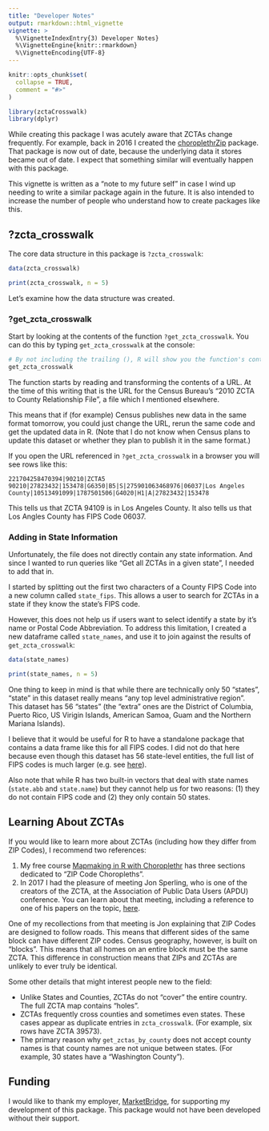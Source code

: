 ```yaml
---
title: "Developer Notes"
output: rmarkdown::html_vignette
vignette: >
  %\VignetteIndexEntry{3) Developer Notes}
  %\VignetteEngine{knitr::rmarkdown}
  %\VignetteEncoding{UTF-8}
---
```


```r
knitr::opts_chunk$set(
  collapse = TRUE,
  comment = "#>"
)
```

```r
library(zctaCrosswalk)
library(dplyr)
```

While creating this package I was acutely aware that ZCTAs change frequently. For example,
back in 2016 I created the [choroplethrZip](https://github.com/arilamstein/choroplethrZip) package. That package is now out of date, 
because the underlying data it stores became out of date. I expect that something similar 
will eventually happen with this package.

This vignette is written as 
a "note to my future self" in case I wind up needing to write a similar package 
again in the future. It is also intended to increase the number of people who 
understand how to create 
packages like this. 

## ?zcta_crosswalk
The core data structure in this package is `?zcta_crosswalk`:

```r
data(zcta_crosswalk)

print(zcta_crosswalk, n = 5)
```

Let's examine how the data structure was created.

### ?get_zcta_crosswalk

Start by looking at the contents of the function `?get_zcta_crosswalk`. You can
do this by typing `get_zcta_crosswalk` at the console:

```r
# By not including the trailing (), R will show you the function's contents
get_zcta_crosswalk
```

The function starts by reading and transforming the contents of a URL. At the 
time of this writing
that is the URL for the Census Bureau's "2010 ZCTA to County Relationship File", 
a file which I mentioned elsewhere.

This means that if (for example) Census publishes new data in the same format tomorrow, 
you could just change the URL, rerun the same code and get the updated data in R. 
(Note 
that I do not know when Census plans to update this dataset or whether they 
plan to publish it in the same format.)

If you open the URL referenced in `?get_zcta_crosswalk` in a browser you will see rows like this:

```
221704258470394|90210|ZCTA5 90210|27823432|153478|G6350|B5|S|275901063468976|06037|Los Angeles County|10513491099|1787501506|G4020|H1|A|27823432|153478
```
This tells us that ZCTA 94109 is in Los Angeles County. It also tells us that Los 
Angles County has FIPS Code 06037.

### Adding in State Information

Unfortunately, the file does not directly contain any state information. And 
since I wanted to run queries like "Get all ZCTAs in a given state", I needed 
to add that in. 

I started by splitting out the first two characters of a County FIPS Code into 
a new column called `state_fips`. This allows a user to search for ZCTAs in a state if they know the state's FIPS code. 

However, this does not help us if users want to select identify a state by it's name or Postal Code Abbreviation.
To address this limitation, I created a new dataframe called `state_names`, and use it to join against the results of `get_zcta_crosswalk`:

```r
data(state_names)

print(state_names, n = 5)
```

One thing to keep in mind is that while there are technically only 50 "states", "state" in this dataset really means "any top level administrative region". This dataset has 56 "states" (the "extra" ones are the District of Columbia, Puerto Rico, US Virigin Islands, American Samoa, Guam and the Northern Mariana Islands).

I believe that it would be useful for R to have a standalone package that contains 
a data frame like this for all FIPS codes. I did not do that here because even 
though this dataset has 56 state-level entities, the full list of FIPS codes is 
much larger (e.g. see [here](https://www.census.gov/library/reference/code-lists/ansi.html)).

Also note that while R has two built-in vectors that deal with state names (`state.abb` and `state.name`) but they cannot help us for two reasons: (1) they do not contain FIPS code and (2) they only contain 50 states.

## Learning About ZCTAs

If you would like to learn more about ZCTAs (including how they differ from ZIP 
Codes), I recommend two references:

1. My free course [Mapmaking in R with Choroplethr](https://ari-lamsteins-courses.thinkific.com/courses/mapmaking-in-r-with-choroplethr) has three sections dedicated to "ZIP Code Choropleths".
2. In 2017 I had the pleasure of meeting Jon Sperling, who is one of the creators of the ZCTA, at the Association of Public Data Users (APDU) conference. You can learn about that meeting, including a reference to one of his papers on the topic, [here](https://arilamstein.com/blog/2017/10/24/meeting-titans-open-data/). 

One of my recollections from that meeting is Jon explaining that ZIP Codes are designed to follow roads. This means that different sides of the same block can have different ZIP codes.
Census geography, however, is built on 
"blocks". This means that all homes on an entire block must be the same ZCTA. This 
difference in construction means that ZIPs and ZCTAs are unlikely to ever truly be identical.

Some other details that might interest people new to the field:

 * Unlike States and Counties, ZCTAs do not "cover" the entire country. The full ZCTA map contains "holes".
 * ZCTAs frequently cross counties and sometimes even states. These cases appear as duplicate entries in `zcta_crosswalk`. (For example, six rows have ZCTA 39573).
 * The primary reason why `get_zctas_by_county` does not accept county names is that county names are not unique between states. (For example, 30 states have a "Washington County").

## Funding

I would like to thank my employer, [MarketBridge](https://market-bridge.com/), for supporting my development of this package. This package would not have been developed without their support.
